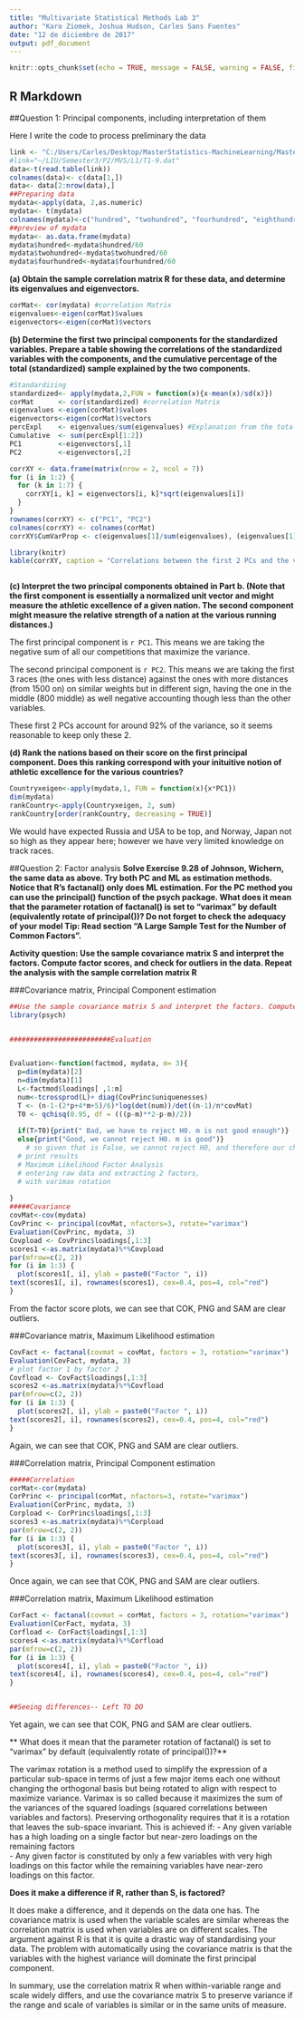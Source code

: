 ```yaml
---
title: "Multivariate Statistical Methods Lab 3"
author: "Karo Ziomek, Joshua Hudson, Carles Sans Fuentes"
date: "12 de diciembre de 2017"
output: pdf_document
---
```


```r
knitr::opts_chunk$set(echo = TRUE, message = FALSE, warning = FALSE, fig.width = 7, fig.asp = 0.8, fig.show = "asis", fig.align = "center", fig.pos = "htbp",tidy.opts=list(width.cutoff=60),tidy=TRUE)
```

## R Markdown
##Question 1: Principal components, including interpretation of them



Here I write the code to process preliminary the data
```r
link <- "C:/Users/Carles/Desktop/MasterStatistics-MachineLearning/Master_subjects/Multivariate_Statistics/T1-9.dat"
#link="~/LIU/Semester3/P2/MVS/L1/T1-9.dat"
data<-t(read.table(link))
colnames(data)<- c(data[1,])
data<- data[2:nrow(data),]
##Preparing data
mydata<-apply(data, 2,as.numeric)
mydata<- t(mydata)
colnames(mydata)<-c("hundred", "twohundred", "fourhundred", "eighthundred", "1500", "3000", "marathon")
##preview of mydata
mydata<- as.data.frame(mydata)
mydata$hundred<-mydata$hundred/60
mydata$twohundred<-mydata$twohundred/60
mydata$fourhundred<-mydata$fourhundred/60


```




**(a) Obtain the sample correlation matrix R for these data, and determine its eigenvalues and eigenvectors.** 

```r

corMat<- cor(mydata) #correlation Matrix
eigenvalues<-eigen(corMat)$values
eigenvectors<-eigen(corMat)$vectors


```

**(b) Determine the first two principal components for the standardized variables. Prepare a table showing the correlations of the standardized variables with the components, and the cumulative percentage of the total (standardized) sample explained by the two components.**
```r

#Standardizing
standardized<- apply(mydata,2,FUN = function(x){x-mean(x)/sd(x)})
corMat      <- cor(standardized) #correlation Matrix
eigenvalues <-eigen(corMat)$values
eigenvectors<-eigen(corMat)$vectors
percExpl    <- eigenvalues/sum(eigenvalues) #Explanation from the total variance of each Principal component in percentage over 1
Cumulative  <- sum(percExpl[1:2])
PC1         <-eigenvectors[,1]
PC2         <-eigenvectors[,2]

corrXY <- data.frame(matrix(nrow = 2, ncol = 7))
for (i in 1:2) {
  for (k in 1:7) {
    corrXY[i, k] = eigenvectors[i, k]*sqrt(eigenvalues[i])
  }
} 
rownames(corrXY) <- c("PC1", "PC2")
colnames(corrXY) <- colnames(corMat)
corrXY$CumVarProp <- c(eigenvalues[1]/sum(eigenvalues), (eigenvalues[1]+eigenvalues[2])/sum(eigenvalues))

library(knitr)
kable(corrXY, caption = "Correlations between the first 2 PCs and the variables, as well as the Cumulative Proportion of the sample variance")



```


**(c) Interpret the two principal components obtained in Part b. (Note that the first component is essentially a normalized unit vector and might measure the athletic excellence of a given nation. The second component might measure the relative strength of a nation at the various running distances.)** 

The first principal component is `r PC1`. This means we are taking the negative sum of all our competitions that maximize the variance.

The second principal component is `r PC2`. This means we are taking the first 3 races (the ones with less distance) against the ones with more distances (from 1500 on) on similar weights but in different sign, having the one  in the middle (800 middle) as well negative accounting though less than the other variables.

These first 2 PCs account for around 92% of the variance, so it seems reasonable to keep only these 2.

**(d) Rank the nations based on their score on the first principal component. Does this ranking correspond with your inituitive notion of athletic excellence for the various countries? ** 



```r
Countryxeigen<-apply(mydata,1, FUN = function(x){x*PC1})
dim(mydata)
rankCountry<-apply(Countryxeigen, 2, sum)
rankCountry[order(rankCountry, decreasing = TRUE)]

```

We would have expected Russia and USA to be top, and Norway, Japan not so high as they appear here; however we have very limited knowledge on track races. 

##Question 2: Factor analysis
**Solve Exercise 9.28 of Johnson, Wichern, the same data as above. Try both PC and ML as estimation methods. Notice that R's factanal() only does ML estimation. For the PC method you can use the principal() function of the psych package. What does it mean that the parameter rotation of factanal() is set to "varimax" by default (equivalently rotate of principal())? Do not forget to check the adequacy of your model Tip: Read section "A Large Sample Test for the Number of Common Factors".**


**Activity question:   Use the sample covariance matrix S and interpret the factors. Compute factor scores, and check for outliers in the data. Repeat the analysis with the sample correlation matrix R**

###Covariance matrix, Principal Component estimation
```r
##Use the sample covariance matrix S and interpret the factors. Compute factor scores, and check for outliers in the data. Repeat the analysis with the sample correlation matrix R.
library(psych)


#########################Evaluation


Evaluation<-function(factmod, mydata, m= 3){
  p=dim(mydata)[2]
  n=dim(mydata)[1]
  L<-factmod$loadings[ ,1:m]
  num<-tcrossprod(L)+ diag(CovPrinc$uniquenesses)
  T <- (n-1-(2*p+4*m+5)/6)*log(det(num))/det((n-1)/n*covMat)
  T0 <- qchisq(0.95, df = (((p-m)**2-p-m)/2))
  
  if(T>T0){print(" Bad, we have to reject H0. m is not good enough")}
  else{print("Good, we cannot reject H0. m is good")}
    # so given that is False, we cannot reject H0, and therefore our choice is good
  # print results
  # Maximum Likelihood Factor Analysis
  # entering raw data and extracting 2 factors, 
  # with varimax rotation 
  
}
#####Covariance
covMat<-cov(mydata)
CovPrinc <- principal(covMat, nfactors=3, rotate="varimax")
Evaluation(CovPrinc, mydata, 3)
Covpload <- CovPrinc$loadings[,1:3]
scores1 <-as.matrix(mydata)%*%Covpload
par(mfrow=c(2, 2))
for (i in 1:3) {
  plot(scores1[, i], ylab = paste0("Factor ", i))
text(scores1[, i], rownames(scores1), cex=0.4, pos=4, col="red")
}

```
From the factor score plots, we can see that COK, PNG and SAM are clear outliers.

###Covariance matrix, Maximum Likelihood estimation
```r
CovFact <- factanal(covmat = covMat, factors = 3, rotation="varimax")
Evaluation(CovFact, mydata, 3)
# plot factor 1 by factor 2 
Covfload <- CovFact$loadings[,1:3]
scores2 <-as.matrix(mydata)%*%Covfload
par(mfrow=c(2, 2))
for (i in 1:3) {
  plot(scores2[, i], ylab = paste0("Factor ", i))
text(scores2[, i], rownames(scores2), cex=0.4, pos=4, col="red")
}
```
Again, we can see that COK, PNG and SAM are clear outliers.

###Correlation matrix, Principal Component estimation

```r
#####Correlation
corMat<-cor(mydata)
CorPrinc <- principal(corMat, nfactors=3, rotate="varimax")
Evaluation(CorPrinc, mydata, 3)
Corpload <- CorPrinc$loadings[,1:3]
scores3 <-as.matrix(mydata)%*%Corpload
par(mfrow=c(2, 2))
for (i in 1:3) {
  plot(scores3[, i], ylab = paste0("Factor ", i))
text(scores3[, i], rownames(scores3), cex=0.4, pos=4, col="red")
}

```
Once again, we can see that COK, PNG and SAM are clear outliers.

###Correlation matrix, Maximum Likelihood estimation
```r
CorFact <- factanal(covmat = corMat, factors = 3, rotation="varimax")
Evaluation(CorFact, mydata, 3)
Corfload <- CorFact$loadings[,1:3]
scores4 <-as.matrix(mydata)%*%Corfload
par(mfrow=c(2, 2))
for (i in 1:3) {
  plot(scores4[, i], ylab = paste0("Factor ", i))
text(scores4[, i], rownames(scores4), cex=0.4, pos=4, col="red")
}


##Seeing differences-- Left TO DO


```
Yet again, we can see that COK, PNG and SAM are clear outliers.

** What does it mean that the parameter rotation of factanal() is set to "varimax" by default (equivalently rotate of principal())?**

The varimax rotation is a method used to simplify the expression of a particular sub-space in terms of just a few major items each one without changing the orthogonal basis but being rotated to align with respect to maximize variance. 
Varimax is so called because it maximizes the sum of the variances of the squared loadings (squared correlations between variables and factors). Preserving orthogonality requires that it is a rotation that leaves the sub-space invariant. This is achieved if:
- Any given variable has a high loading on a single factor but near-zero loadings on the remaining factors  
- Any given factor is constituted by only a few variables with very high loadings on this factor while the remaining variables have near-zero loadings on this factor.
 
**Does it make a difference if R, rather than S, is factored?**

It does make a difference, and it depends on the data one has. The covariance matrix is used when the variable scales are similar whereas the correlation matrix is used when variables are on different scales. The argument against R is that it is quite a drastic way of standardising your data. The problem with automatically using the covariance matrix is that the variables with the highest variance will dominate the first principal component. 

In summary, use the correlation matrix R when within-variable range and scale widely differs, and use the covariance matrix S to preserve variance if the range and scale of variables is similar or in the same units of measure.


